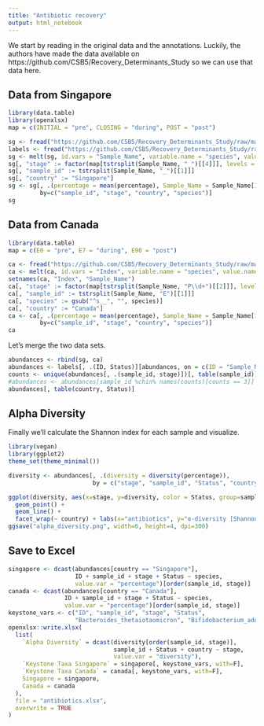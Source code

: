 ```yaml
---
title: "Antibiotic recovery"
output: html_notebook
---
```


We start by reading in the original data and the annotations. Luckily, the authors have made the 
data available on https://github.com/CSB5/Recovery_Determinants_Study so we can use that data
here.

## Data from Singapore

```r
library(data.table)
library(openxlsx)
map = c(INITIAL = "pre", CLOSING = "during", POST = "post")

sg <- fread("https://github.com/CSB5/Recovery_Determinants_Study/raw/master/Data/Suppl1_SG.txt")
labels <- fread("https://github.com/CSB5/Recovery_Determinants_Study/raw/master/Data/TariniLabels_edit.txt")
sg <- melt(sg, id.vars = "Sample_Name", variable.name = "species", value.name = "percentage")
sg[, "stage" := factor(map[tstrsplit(Sample_Name, "_")[[4]]], levels = map)]
sg[, "sample_id" := tstrsplit(Sample_Name, "_")[[1]]]
sg[, "country" := "Singapore"]
sg <- sg[, .(percentage = mean(percentage), Sample_Name = Sample_Name[1]), 
         by=c("sample_id", "stage", "country", "species")]
sg
```

## Data from Canada

```r
library(data.table)
map = c(E0 = "pre", E7 = "during", E90 = "post")

ca <- fread("https://github.com/CSB5/Recovery_Determinants_Study/raw/master/Data/Suppl1_CA_Final.txt")
ca <- melt(ca, id.vars = "Index", variable.name = "species", value.name = "percentage")
setnames(ca, "Index", "Sample_Name")
ca[, "stage" := factor(map[tstrsplit(Sample_Name, "P\\d+")[[2]]], levels = map)]
ca[, "sample_id" := tstrsplit(Sample_Name, "E")[[1]]]
ca[, "species" := gsub("^s__", "", species)]
ca[, "country" := "Canada"]
ca <- ca[, .(percentage = mean(percentage), Sample_Name = Sample_Name[1]), 
         by=c("sample_id", "stage", "country", "species")]
ca
```

Let's merge the two data sets.

```r

abundances <- rbind(sg, ca)
abundances <- labels[, .(ID, Status)][abundances, on = c(ID = "Sample_Name")][!is.na(Status) & Status != "C"]
counts <- unique(abundances[, .(sample_id, stage)])[, table(sample_id)]
#abundances <- abundances[sample_id %chin% names(counts)[counts == 3]]
abundances[, table(country, Status)]
```

## Alpha Diversity

Finally we'll calculate the Shannon index for each sample and visualize.

```r
library(vegan)
library(ggplot2)
theme_set(theme_minimal())

diversity <- abundances[, .(diversity = diversity(percentage)), 
                        by = c("stage", "sample_id", "Status", "country")]

ggplot(diversity, aes(x=stage, y=diversity, color = Status, group=sample_id)) + 
  geom_point() +
  geom_line() +
  facet_wrap(~ country) + labs(x="antibiotics", y="α-diversity [Shannon]", color="recovery")
ggsave("alpha_diversity.png", width=6, height=4, dpi=300)
```

## Save to Excel

```r
singapore <- dcast(abundances[country == "Singapore"], 
                   ID + sample_id + stage + Status ~ species, 
                   value.var = "percentage")[order(sample_id, stage)]
canada <- dcast(abundances[country == "Canada"], 
                ID + sample_id + stage + Status ~ species, 
                value.var = "percentage")[order(sample_id, stage)]
keystone_vars <- c("ID", "sample_id", "stage", "Status", 
                   "Bacteroides_thetaiotaomicron", "Bifidobacterium_adolescentis")
openxlsx::write.xlsx(
  list(
    `Alpha Diversity` = dcast(diversity[order(sample_id, stage)], 
                              sample_id + Status + country ~ stage,
                              value.var = "diversity"),
    `Keystone Taxa Singapore` = singapore[, keystone_vars, with=F],
    `Keystone Taxa Canada` = canada[, keystone_vars, with=F],
    Singapore = singapore, 
    Canada = canada
  ),
  file = "antibiotics.xlsx",
  overwrite = TRUE
)
```